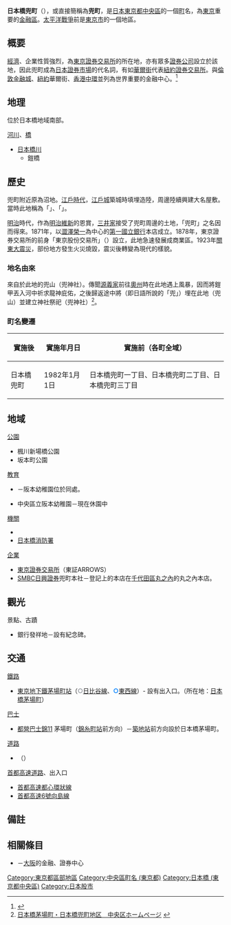 {{Pathnav|日本|東京都|[[中央區_(東京都)|中央區]]|name=日本橋兜町|frame=1}}
{{Coord|35|40|53|N|139|46|40|E|display=title}}
{{Infobox Settlement
|official_name = 日本橋兜町
|native_name =
|settlement_type = [[町|町]]
|image_skyline = Tokyo Stock Exchange Main Building (1988).jpg
|imagesize = 240px
|image_caption = [[東京證券交易所|東京證券交易所]]
|image_flag =
|image_seal =
| image_map =
| map_caption =
| pushpin_map = Tokyo city
|subdivision_type = [[國家|國家]]
|subdivision_type1 = [[都道府縣|都道府縣]]
|subdivision_name = [[File:Flag_of_Japan.svg|border]] [[日本|日本]]
|subdivision_name1 = [[File:Flag_of_Tokyo_Prefecture.svg|25px]] [[東京都|東京都]]
|subdivision_type2 = [[特別區|特別區]]
|subdivision_name2 = [[File:Flag_of_Chuo,_Tokyo.svg|25px]] [[中央區_(東京都)|中央區]]
|subdivision_type3 = [[地域|地域]]
|subdivision_name3 = {{link-ja|日本橋區|日本橋区|日本橋地域}}
|established_title =
|established_date =
|government_type =
|leader_title =
|leader_name =
|area_magnitude =
|area_total_sq_mi =
|area_total_km2 =
|area_land_sq_mi =
|area_land_km2 =
|area_urban_sq_mi =
|area_urban_km2 =
|area_metro_km2 =
|area_metro_sq_mi =
|population_as_of= 2013年（平成25年）8月1日
|population_footnotes =<ref>[http://www.city.chuo.lg.jp/syokai/tokeiderta/zinko/tyotyomebetuzinko/25tyoutyoubetuzinnkou/index.html 町丁目別世帯数男女別人口　中央区ホームページ  平成25年8月1日現在] {{webarchive|url=https://web.archive.org/web/20130312145007/http://www.city.chuo.lg.jp/syokai/tokeiderta/zinko/tyotyomebetuzinko/25tyoutyoubetuzinnkou/index.html |date=2013-03-12 }}</ref>
|population_total = 581
|population_urban =
|population_metro =
|population_density_sq_mi =
|population_density_km2 =
| timezone = [[日本標準時間|JST]]
| utc_offset = +9
|timezone_DST =
|utc_offset_DST =
|elevation_footnotes=
|elevation_m =
|elevation_ft =
|postal_code_type = [[郵遞區號|郵遞區號]]
|postal_code = 〒103-0026
|area_code =
|website =
|footnotes =
}}
'''日本橋兜町'''（{{jpn|j=日本橋兜町|hg=にほんばしかぶとちょう|rm=Nihonbashi kabutochō|f=y}}），或直接簡稱為'''兜町'''，是[[日本|日本]][[東京都|東京都]][[中央區_(東京)|中央區]]的一個[[町|町]]名，為[[東京|東京]]重要的[[金融區|金融區]]。[[太平洋戰爭|太平洋戰爭]]前是[[東京市|東京市]]{{link-ja|日本橋區|日本橋区}}的一個地區。

== 概要 ==
[[經濟|經濟]]、企業性質強烈，為[[東京證券交易所|東京證券交易所]]的所在地，亦有眾多[[證券公司|證券公司]]設立於該地，因此兜町成為[[日本|日本]][[證券市場|證券市場]]的代名詞，有如[[華爾街|華爾街]]代表[[紐約證券交易所|紐約證券交易所]]。與[[倫敦|倫敦]][[倫敦市|金融城]]、[[紐約|紐約]]華爾街、[[香港|香港]][[中環|中環]]並列為世界重要的金融中心。<ref>{{PDFLink|[http://www.zyen.com/GFCI/GFCI%208.pdf The Global Financial Centres Index 8]}}</ref>

== 地理 ==
位於日本橋地域南部。
; [[川|河川]]、[[橋|橋]]
* [[日本橋川|日本橋川]]
** 鎧橋

==歷史==
兜町附近原為沼地。[[江戶時代|江戶時代]]，[[江戶城|江戶城]]築城時填埋造陸，周邊陸續興建大名屋敷。當時此地稱為「{{lang|ja|兜橋}}」、「{{lang|ja|兜の渡し}}」。

[[明治|明治]]時代，作為[[明治維新|明治維新]]的恩賞，[[三井家|三井家]]接受了兜町周邊的土地，「兜町」之名因而得來。1871年，以[[澀澤榮一|澀澤榮一]]為中心的[[第一銀行_(日本)|第一國立銀行]]本店成立。1878年，東京證券交易所的前身「東京股份交易所」（{{lang|ja|東京株式取引所}}）設立，此地急速發展成商業區。1923年[[關東大震災|關東大震災]]，部份地方發生火災燒毀，震災後轉變為現代的樣貌。

=== 地名由來 ===
來自於此地的兜山（兜神社）。傳聞[[源義家|源義家]]前往[[奧州|奧州]]時在此地遇上風暴，因而將鎧甲丟入河中祈求龍神庇佑，之後歸返途中將{{link-ja|頭盔 (日本)|兜|頭盔}}（即日語所說的「兜」）埋在此地（兜山）並建立神社祭祀（兜神社）<ref>[http://www.city.chuo.lg.jp/syokai/tyomeiyurai/kayabacho/index.html 日本橋茅場町・日本橋兜町地区　中央区ホームページ] {{webarchive|url=https://web.archive.org/web/20130312122239/http://www.city.chuo.lg.jp/syokai/tyomeiyurai/kayabacho/index.html |date=2013-03-12 }}</ref>。

=== 町名變遷 ===
{|class="wikitable"
|-
!實施後
!實施年月日
!實施前（各町全域）
|-
|日本橋兜町
|1982年1月1日
|日本橋兜町一丁目、日本橋兜町二丁目、日本橋兜町三丁目
|}

== 地域 ==
; [[公園|公園]]
* 楓川新場橋公園
* 坂本町公園
; [[教育|教育]]
* {{link-ja|中央區立阪本小學校|中央区立阪本小学校}}－阪本幼稚園位於同處。
* 中央區立阪本幼稚園－現在休園中
; [[機關|機關]]
* {{link-ja|中央警察署 (東京都)|中央警察署|中央警察署}}
* [[東京消防廳第一消防方面本部#日本橋消防署|日本橋消防署]]
; [[企業|企業]]
* [[東京證券交易所|東京證券交易所]]（東証ARROWS）
* [[SMBC日興證券|SMBC日興證券]]兜町本社－登記上的本店在[[千代田區|千代田區]][[丸之內|丸之內]]的丸之內本店。

== 觀光 ==
; 景點、古蹟
* 銀行發祥地－設有紀念碑。

== 交通 ==
; [[鐵路|鐵路]]
* [[東京地下鐵|東京地下鐵]][[茅場町站|茅場町站]]（<span style="color:#95989F">'''○'''</span>[[東京地下鐵日比谷線|日比谷線]]、<span style="color:#0080FF">'''○'''</span>[[東京地下鐵東西線|東西線]]）- 設有出入口。（所在地：[[日本橋茅場町|日本橋茅場町]]）
; [[巴士|巴士]]
* [[都營巴士|都營巴士]][[都營巴士臨海支所#錦11系統|錦11]] 茅場町（[[錦糸町站|錦糸町站]]前方向）－[[築地站|築地站]]前方向設於日本橋茅場町。
; [[道路|道路]]
* {{link-ja|東京都道、千葉縣道10號東京浦安線|東京都道・千葉県道10号東京浦安線}}（{{link-ja|永代通|永代通り}}）
; [[首都高速道路|首都高速道路]]、出入口
* [[首都高速都心環狀線|首都高速都心環狀線]]
* [[首都高速6號向島線|首都高速6號向島線]]
 
== 備註 ==
{{reflist}}

== 相關條目 ==
{{commonscat|Nihonbashi-Kabutochō}}
* {{link-ja|北濱|北浜}}－[[大阪市|大阪]]的金融、證券中心

{{中央區 (東京都)的町名}}

{{DEFAULTSORT:Kabutocho}}
[[Category:東京都區部地區|Category:東京都區部地區]]
[[Category:中央區町名_(東京都)|Category:中央區町名 (東京都)]]
[[Category:日本橋_(東京都中央區)|Category:日本橋 (東京都中央區)]]
[[Category:日本股市|Category:日本股市]]